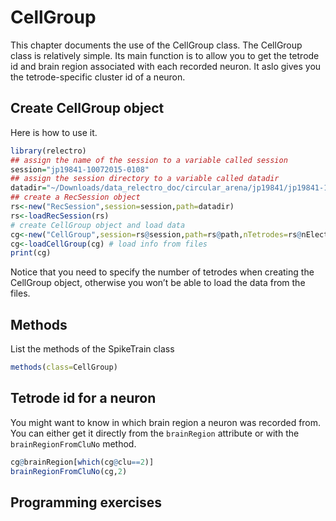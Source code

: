 # CellGroup
This chapter documents the use of the CellGroup class. 
The CellGroup class is relatively simple. 
Its main function is to allow you to get the tetrode id and brain region associated with each recorded neuron.
It aslo gives you the tetrode-specific cluster id of a neuron.

## Create CellGroup object 

Here is how to use it.

```r
library(relectro)
## assign the name of the session to a variable called session
session="jp19841-10072015-0108"
## assign the session directory to a variable called datadir
datadir="~/Downloads/data_relectro_doc/circular_arena/jp19841/jp19841-10072015-0108"
## create a RecSession object
rs<-new("RecSession",session=session,path=datadir)
rs<-loadRecSession(rs)
# create CellGroup object and load data
cg<-new("CellGroup",session=rs@session,path=rs@path,nTetrodes=rs@nElectrodes)
cg<-loadCellGroup(cg) # load info from files
print(cg)
```

Notice that you need to specify the number of tetrodes when creating the CellGroup object, otherwise you won't be able to load the data from the files.

## Methods
List the methods of the SpikeTrain class
```R
methods(class=CellGroup)
```

## Tetrode id for a neuron

You might want to know in which brain region a neuron was recorded from. 
You can either get it directly from the `brainRegion` attribute or with the `brainRegionFromCluNo` method.

```R
cg@brainRegion[which(cg@clu==2)]
brainRegionFromCluNo(cg,2)
```
## Programming exercises


